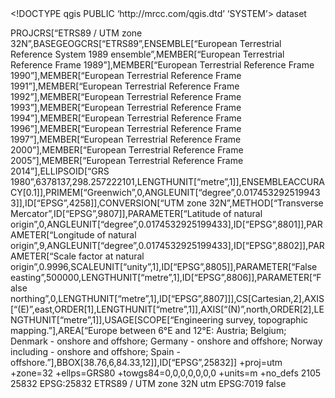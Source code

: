 <!DOCTYPE qgis PUBLIC 'http://mrcc.com/qgis.dtd' 'SYSTEM'>
<qgis version="3.32.2-Lima">
  <identifier></identifier>
  <parentidentifier></parentidentifier>
  <language></language>
  <type>dataset</type>
  <title></title>
  <abstract></abstract>
  <links/>
  <dates/>
  <fees></fees>
  <encoding></encoding>
  <crs>
    <spatialrefsys nativeFormat="Wkt">
      <wkt>PROJCRS["ETRS89 / UTM zone 32N",BASEGEOGCRS["ETRS89",ENSEMBLE["European Terrestrial Reference System 1989 ensemble",MEMBER["European Terrestrial Reference Frame 1989"],MEMBER["European Terrestrial Reference Frame 1990"],MEMBER["European Terrestrial Reference Frame 1991"],MEMBER["European Terrestrial Reference Frame 1992"],MEMBER["European Terrestrial Reference Frame 1993"],MEMBER["European Terrestrial Reference Frame 1994"],MEMBER["European Terrestrial Reference Frame 1996"],MEMBER["European Terrestrial Reference Frame 1997"],MEMBER["European Terrestrial Reference Frame 2000"],MEMBER["European Terrestrial Reference Frame 2005"],MEMBER["European Terrestrial Reference Frame 2014"],ELLIPSOID["GRS 1980",6378137,298.257222101,LENGTHUNIT["metre",1]],ENSEMBLEACCURACY[0.1]],PRIMEM["Greenwich",0,ANGLEUNIT["degree",0.0174532925199433]],ID["EPSG",4258]],CONVERSION["UTM zone 32N",METHOD["Transverse Mercator",ID["EPSG",9807]],PARAMETER["Latitude of natural origin",0,ANGLEUNIT["degree",0.0174532925199433],ID["EPSG",8801]],PARAMETER["Longitude of natural origin",9,ANGLEUNIT["degree",0.0174532925199433],ID["EPSG",8802]],PARAMETER["Scale factor at natural origin",0.9996,SCALEUNIT["unity",1],ID["EPSG",8805]],PARAMETER["False easting",500000,LENGTHUNIT["metre",1],ID["EPSG",8806]],PARAMETER["False northing",0,LENGTHUNIT["metre",1],ID["EPSG",8807]]],CS[Cartesian,2],AXIS["(E)",east,ORDER[1],LENGTHUNIT["metre",1]],AXIS["(N)",north,ORDER[2],LENGTHUNIT["metre",1]],USAGE[SCOPE["Engineering survey, topographic mapping."],AREA["Europe between 6°E and 12°E: Austria; Belgium; Denmark - onshore and offshore; Germany - onshore and offshore; Norway including - onshore and offshore; Spain - offshore."],BBOX[38.76,6,84.33,12]],ID["EPSG",25832]]</wkt>
      <proj4>+proj=utm +zone=32 +ellps=GRS80 +towgs84=0,0,0,0,0,0,0 +units=m +no_defs</proj4>
      <srsid>2105</srsid>
      <srid>25832</srid>
      <authid>EPSG:25832</authid>
      <description>ETRS89 / UTM zone 32N</description>
      <projectionacronym>utm</projectionacronym>
      <ellipsoidacronym>EPSG:7019</ellipsoidacronym>
      <geographicflag>false</geographicflag>
    </spatialrefsys>
  </crs>
  <extent/>
</qgis>
